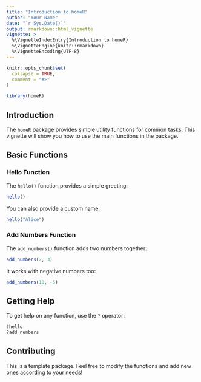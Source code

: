 ```yaml
---
title: "Introduction to homeR"
author: "Your Name"
date: "`r Sys.Date()`"
output: rmarkdown::html_vignette
vignette: >
  %\VignetteIndexEntry{Introduction to homeR}
  %\VignetteEngine{knitr::rmarkdown}
  %\VignetteEncoding{UTF-8}
---
```


```r
knitr::opts_chunk$set(
  collapse = TRUE,
  comment = "#>"
)
```

```r
library(homeR)
```

## Introduction

The `homeR` package provides simple utility functions for common tasks. This vignette will show you how to use the main functions in the package.

## Basic Functions

### Hello Function

The `hello()` function provides a simple greeting:

```r
hello()
```

You can also provide a custom name:

```r
hello("Alice")
```

### Add Numbers Function

The `add_numbers()` function adds two numbers together:

```r
add_numbers(2, 3)
```

It works with negative numbers too:

```r
add_numbers(10, -5)
```

## Getting Help

To get help on any function, use the `?` operator:

```r
?hello
?add_numbers
```

## Contributing

This is a template package. Feel free to modify the functions and add new ones according to your needs! 